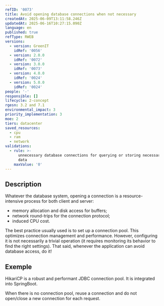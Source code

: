 ```yaml
---
refID: '0073'
title: Avoid opening database connections when not necessary
createdAt: 2025-06-09T13:11:58.246Z
updatedAt: 2025-06-16T10:27:15.090Z
language: en
published: true
refType: RWEB
versions:
  - version: GreenIT
    idRef: '0056'
  - version: 2.0.0
    idRef: '0072'
  - version: 3.0.0
    idRef: '0073'
  - version: 4.0.0
    idRef: '0024'
  - version: 5.0.0
    idRef: '0024'
people: '-'
responsible: []
lifecycle: 2-concept
rgesn: 3.2 and 7.1
environmental_impact: 3
priority_implementation: 3
moe: 2
tiers: datacenter
saved_resources:
  - cpu
  - ram
  - network
validations:
  - rule: >-
      unnecessary database connections for querying or storing necessary service
      data
    maxValue: '0'
---
```


## Description

Whatever the database system, opening a connection is a resource-intensive process for both client and server:

* memory allocation and disk access for buffers;
* network round-trips for the connection protocol;
* induced CPU cost.

The best practice usually used is to set up a connection pool. This optimizes connection management and performance. However, configuring it is not necessarily a trivial operation (it requires monitoring its behavior to find the right settings). That said, whenever the application can avoid database access, do it!

## Exemple

HikariCP is a robust and performant JDBC connection pool. It is integrated into SpringBoot.

When there is no connection pool, reuse a connection and do not open/close a new connection for each request.
